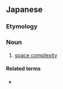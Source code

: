 ==Japanese==
{{ja-kanjitab|くう|かん|けい|さん|りょう|yomi=o}}

===Etymology===
{{compound|lang=ja|sort=くうかんけいさんりょう|時間|tr1=kūkan|t1=space|計算量|tr2=keisanryō|t2=computational complexity}}

===Noun===
{{ja-noun|くうかんけいさんりょう}}

# {{lb|ja|computer science|sort=くうかんけいさんりょう}} [[space complexity]]

====Related terms====
* {{ja-r|時間計算量|じかんけいさんりょう|gloss=[[time complexity]]}}